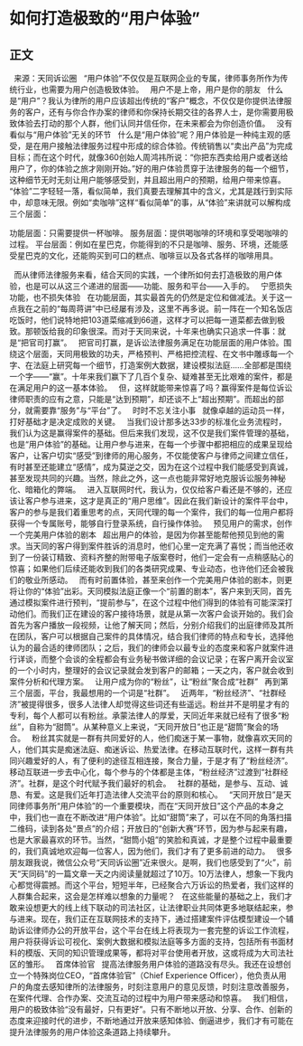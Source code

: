 # 如何打造极致的“用户体验” 
## 正文
 
来源：天同诉讼圈
 
“用户体验”不仅仅是互联网企业的专属，律师事务所作为传统行业，也需要为用户创造极致体验。
 
用户不是上帝，用户是你的朋友
 
什么是“用户”？我认为律所的用户应该超出传统的“客户”概念，不仅仅是你提供法律服务的客户，还有与你合作办案的律师和你保持长期交往的各界人士，是你需要用极致体验去打动的那个人群，他们认同并信任你，在未来都会为你创造价值。
 
没有看似与“用户体验”无关的环节
 
什么是“用户体验”呢？用户体验是一种纯主观的感受，是在用户接触法律服务过程中形成的综合体验。传统销售以“卖出产品”为完成目标；而在这个时代，就像360创始人周鸿祎所说：“你把东西卖给用户或者送给用户了，你的体验之旅才刚刚开始。”好的用户体验贯穿于法律服务的每一个细节，这种细节无时无刻让用户能够感受到，并且超出用户的预期，给用户带来惊喜。
 
“体验”二字轻轻一落，看似简单，我们真要去理解其中的含义，尤其是践行到实际中，却意味无限。例如“卖咖啡”这样“看似简单”的事，从“体验”来讲就可以解构成三个层面：
 

功能层面：只需要提供一杯咖啡。
服务层面：提供喝咖啡的环境和享受喝咖啡的过程。
平台层面：例如在星巴克，你能得到的不只是咖啡、服务、环境，还能感受星巴克的文化，还能购买到可口的糕点、咖啡豆以及各式各样的咖啡用具。

 
而从律师法律服务来看，结合天同的实践，一个律所如何去打造极致的用户体验，也是可以从这三个递进的层面——功能、服务和平台——入手的。
 
宁愿损失功能，也不损失体验
 
在功能层面，其实最首先的仍然是定位和做减法。关于这一点我在之前的“每周蒋讲”中已经屡有涉及，这里不再多说。前一阵在一个知名饭店吃饭时，他们说特地把103道菜缩减到66道，这样才可以把每一道菜都去做到极致。那顿饭给我的印象很深。而对于天同来说，十年来也确实只追求一件事：就是“把官司打赢”。
 
把官司打赢，是诉讼法律服务满足在功能层面的用户体验。围绕这个层面，天同用极致的功夫，严格预判、严格把控流程、在文书中雕琢每一个字、在法庭上研究每一个细节，打造案例大数据，建设模拟法庭……全部都是围绕一个字——“赢”。十年来我们赢下了几百个复杂、疑难甚至无比艰难的案件，都是在满足用户的这一基本体验。
 
但，这样就能带来惊喜了吗？赢得案件是每位诉讼律师职责的应有之意，只能是“达到预期”，却还谈不上“超出预期”。而超出的部分，就需要靠“服务”与“平台”了。
 
时时不忘关注小事
 
就像卓越的运动员一样，打好基础才是决定成败的关键。
 
当我们设计那多达33步的标准化业务流程时，我们认为这是赢得案件的基础。但后来我们发现，这不仅是我们案件管理的基础，也是“用户体验”的基础。让用户参与进来，在每一个步骤中都把相应的成果呈现给客户，让客户切实“感受”到律师的用心服务，不仅能使客户与律师之间建立信任，有时甚至还能建立“感情”，成为莫逆之交，因为在这个过程中我们能感受到真诚，甚至发现共同的兴趣。当然，除此之外，这一点也能非常好地克服诉讼服务神秘化、暗箱化的弊端。
 
进入互联网时代，我认为，仅仅给客户看还是不够的，还应该让客户参与进来，这才是真正的“用户思维”。因此在我们新设计的案件平台中，客户的参与是我们着重思考的点，天同代理的每一个案件，我们的每一位用户都将获得一个专属账号，能够自行登录系统，自行操作体验。
 
预见用户的需求，创作一个完美用户体验的剧本
 
超出用户的体验，是因为你甚至能帮他预见到他的需求。当天同的客户得到案件胜诉的消息时，他们心里一定充满了喜悦；而当他还收到了一份装订精致、资料齐整的附带电子版案卷时，他们一定会有一点稍感贴心的惊喜；如果他们后续还能收到我们的各类研究成果、专业动态，也许他们还会被我们的敬业所感动。
 
而有时前置体验，甚至来创作一个完美用户体验的剧本，则更将让你的“体验”出彩。天同模拟法庭正像一个“前置的剧本”，客户来到天同，首先通过模拟案件进行预判，“提前参与”，在这个过程中他们得到的体验有可能深深打动他们。而我们正在建设的客户接待场景，就是从第一次客户会谈开始的。我们会首先为客户播放一段视频，让他了解天同；然后，分别介绍我们的出庭律师及其所在团队，客户可以根据自己案件的具体情况，结合我们律师的特点和专长，选择他认为的最合适的律师团队；之后，我们的律师会以最专业的态度来和客户就案件进行详谈，而整个会谈的全程都会有业务秘书做详细的会议记录；在客户离开会议室的一个小时内，整理好的会议记录就会发到客户的邮箱；一天之内，客户就会收到案件分析和代理方案。
 
让用户成为你的“粉丝”，让“粉丝”聚合成“社群”
 
再到第三个层面，平台，我最想用的一个词是“社群”。
 
近两年，“粉丝经济”、“社群经济”被提得很多，很多人法律人却觉得这些词还有些遥远。粉丝并不是明星才有的专利，每个人都可以有粉丝。承蒙法律人的厚爱，天同近年来就已经有了很多“粉丝”，自称为“甜筒”。从某种意义上来说，“天同开放日”也正是“甜筒”聚会的场合。
 
粉丝其实就是一群有共同爱好的人，他们痴迷于某一事物，就像喜欢天同的人，他们其实是痴迷法庭、痴迷诉讼、热爱法律。在移动互联时代，这样一群有共同兴趣爱好的人，有了便利的途径互相连接，聚合力量，于是才有了“粉丝经济”。移动互联进一步去中心化，每个参与的个体都是主体，“粉丝经济”过渡到“社群经济”。社群，是这个时代赋予我们最好的机会。
 
社群的基础，是参与、互动、诚恳、有爱。这是我们近年打造法律人交流平台的原则和核心。
 
“天同开放日”是天同律师事务所“用户体验”的一个重要模块，而在“天同开放日”这个产品的本身之中，我们也一直在不断改进“用户体验”。比如“甜筒”来了，可以在不同的角落扫描二维码，读到各处“景点”的介绍；开放日的“创新大赛”环节，因为参与起来有趣，也是大家最喜欢的环节。当然，“甜筒小姐”的笑脸和真诚，才是整个过程中最重要的，我们真诚地欢迎每一位客人，因为他们，我们才有了更多前进的动力。
 
很多朋友跟我说，微信公众号“天同诉讼圈”近来很火。是啊，我们也感受到了“火”，前天“天同码”的一篇文章一天之内阅读量就超过了10万。10万法律人，想象一下我内心都觉得震撼。而这个平台，短短半年，已经聚合六万诉讼的热爱者，我们这样的人群集合起来，这会是怎样难以想象的力量呢？
 
在这些能量的基础之上，我们才敢来设想更大的线上线下联动的司法社区，让法律职业共同体更多地联结起来，参与进来。现在，我们正在互联网技术的支持下，通过搭建案件评估模型建设一个辅助诉讼律师办公的开放平台，这个平台在线上将表现为一套完整的诉讼工作流程，用户将获得诉讼可视化、案例大数据和模拟法庭等多方面的支持，包括所有书面材料的模版、天同的知识管理成果等，都将对平台使用者开放，这或将成为大司法社区的雏形。
 
首席体验官
 
提高法律服务用户体验的道路没有尽头。我还在设想创立一个特殊岗位CEO，“首席体验官”（Chief Experience Officer），他负责从用户的角度去感知律所的法律服务，时刻注意用户的意见反馈，时刻注意改善服务，在案件代理、合作办案、交流互动的过程中为用户带来感动和惊喜。
 
我们相信，用户的极致体验“没有最好，只有更好”。只有不断地以开放、分享、合作、创新的态度来迎接时代的进步，不断地通过开放来感知体验、倒逼进步，我们才有可能在提升法律服务的用户体验这条道路上持续攀升。
 
